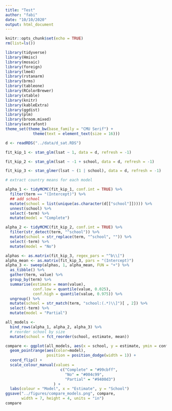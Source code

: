 ```yaml
---
title: "Test"
author: "fabi"
date: "10/10/2020"
output: html_document
---
```


```r
knitr::opts_chunk$set(echo = TRUE)
rm(list=ls())
```

```r
library(tidyverse)
library(Hmisc)
library(mosaic)
library(foreign)
library(lme4)
library(rstanarm)
library(brms)
library(tableone)
library(RColorBrewer)
library(xtable)
library(knitr)
library(kableExtra)
library(ggdist)
library(plm)
library(broom.mixed)
library(extrafont)
theme_set(theme_bw(base_family = "CMU Serif") +
            theme(text = element_text(size = 16)))
```

```r
d <- readRDS("../data/d_sat.RDS")

fit_kip_1 <- stan_glm(lsat ~ 1, data = d, refresh = -1)

fit_kip_2 <- stan_glm(lsat ~ -1 + school, data = d, refresh = -1)

fit_kip_3 <- stan_glmer(lsat ~ (1 | school), data = d, refresh = -1)

# extract country means for each model

alpha_1 <- tidyMCMC(fit_kip_1, conf.int = TRUE) %>%
  filter(term == "(Intercept)") %>%
  ## add school
  mutate(school = list(unique(as.character(d[["school"]])))) %>%
  unnest(school) %>%
  select(-term) %>%
  mutate(model = "Complete")

alpha_2 <- tidyMCMC(fit_kip_2, conf.int = TRUE) %>%
  filter(str_detect(term, "^school")) %>%
  mutate(school = str_replace(term, "^school", "")) %>%
  select(-term) %>%
  mutate(model = "No")

alphas <- as.matrix(fit_kip_3, regex_pars = "^b\\[")
alpha_mean <- as.matrix(fit_kip_3, pars = "(Intercept)")
alpha_3 <- sweep(alphas, 1, alpha_mean, FUN = "+") %>%
  as_tibble() %>%
  gather(term, value) %>%
  group_by(term) %>%
  summarise(estimate = mean(value),
            conf.low = quantile(value, 0.025),
            conf.high = quantile(value, 0.975)) %>%
  ungroup() %>%
  mutate(school = str_match(term, "school:(.*)\\]")[ , 2]) %>%
  select(-term) %>%
  mutate(model = "Partial")

all_models <-
  bind_rows(alpha_1, alpha_2, alpha_3) %>%
  # reorder school by size
  mutate(school = fct_reorder(school, estimate, mean))

compare <- ggplot(all_models, aes(x = school, y = estimate, ymin = conf.low, ymax = conf.high)) +
  geom_pointrange(aes(color=model),
                  position = position_dodge(width = 1)) +
  coord_flip() +
  scale_colour_manual(values =
                        c("Complete" = "#99cbff",
                          "No" = "#004c99",
                          "Partial" = "#9400d3")
                     ) +
  labs(colour = "Model", x = "Estimate", y = "School")
ggsave("../figures/compare_models.png", compare, 
       width = 7, height = 4, units = "in")
compare
```

